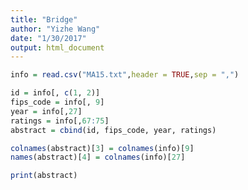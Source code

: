 ```yaml
---
title: "Bridge"
author: "Yizhe Wang"
date: "1/30/2017"
output: html_document
---
```

```r
info = read.csv("MA15.txt",header = TRUE,sep = ",")

id = info[, c(1, 2)]
fips_code = info[, 9]
year = info[,27]
ratings = info[,67:75]
abstract = cbind(id, fips_code, year, ratings)

colnames(abstract)[3] = colnames(info)[9]
names(abstract)[4] = colnames(info)[27]

print(abstract) 
```

